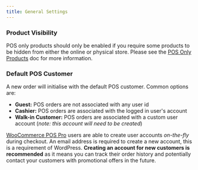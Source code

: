 ```yaml
---
title: General Settings
---
```


### Product Visibility

POS only products should only be enabled if you require some products to be hidden from either the online or physical store.
Please see the [POS Only Products](../products/pos-only-products) doc for more information.

### Default POS Customer

A new order will initialise with the default POS customer. Common options are:

- **Guest:** POS orders are not associated with any user id
- **Cashier:** POS orders are associated with the logged in user's account
- **Walk-in Customer:** POS orders are associated with a custom user account (_note: this account will need to be created_)

[WooCommerce POS Pro](https://wcpos.com/pro) users are able to create user accounts _on-the-fly_ during checkout.
An email address is required to create a new account, this is a requirement of WordPress.
**Creating an account for new customers is recommended** as it means you can track their order history and potentially contact your customers with promotional offers in the future.
